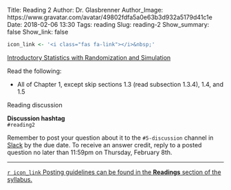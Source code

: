 Title: Reading 2
Author: Dr. Glasbrenner
Author_Image: https://www.gravatar.com/avatar/49802fdfa5a0e63b3d932a5179d41c1e
Date: 2018-02-06 13:30
Tags: reading
Slug: reading-2
Show_summary: false
Show_link: false

```r
icon_link <- '<i class="fas fa-link"></i>&nbsp;'
```

[[Introductory Statistics with Randomization and Simulation][isrs-book]]{.h3}

Read the following:

*   All of Chapter 1, except skip sections 1.3 (read subsection 1.3.4), 1.4, and 1.5

[Reading discussion]{.h3}

::::: {.callout .primary}
**Discussion hashtag** \
`#reading2`
:::::

::::: {.callout .secondary}
Remember to post your question about it to the `#5-discussion` channel in [Slack][cds101-slack] by the due date.
To receive an answer credit, reply to a posted question no later than 11:59pm on Thursday, February 8th.
:::::

---

[`r icon_link` Posting guidelines can be found in the **Readings** section of the syllabus.][syllabus-readings]

[isrs-book]:         http://spring18.cds101.com/doc/Diez_Barr_%C3%87etinkaya-Rundel_IntroductoryStatisticsWithRandomizationAndSimulation.pdf
[cds101-slack]:      https://masoncds101.slack.com
[syllabus-readings]: http://spring18.cds101.com/syllabus.html#readings
